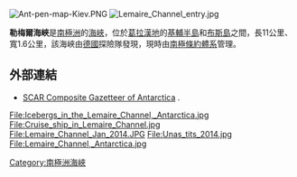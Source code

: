 [[Image:Ant-pen-map-Kiev.PNG|thumb]]
[[Image:Lemaire_Channel_entry.jpg|right]]

'''勒梅爾海峽'''是[[南極洲|南極洲]]的[[海峽|海峽]]，位於[[葛拉漢地|葛拉漢地]]的[[基輔半島|基輔半島]]和[[布斯島|布斯島]]之間，長11公里、寬1.6公里，該海峽由[[德國|德國]]探險隊發現，現時由[[南極條約體系|南極條約體系]]管理。

==外部連結==
* [http://data.aad.gov.au/aadc/gaz/scar/ SCAR Composite Gazetteer of Antarctica] {{WebCite|url=https://www.webcitation.org/5ug2CfC7m?url=http://data.aad.gov.au/aadc/gaz/scar/ |date=20101202140255 |dateformat=iso }}.

<gallery>
File:Icebergs_in_the_Lemaire_Channel,_Antarctica.jpg
File:Cruise_ship_in_Lemaire_Channel.jpg
File:Lemaire_Channel_Jan_2014.JPG
File:Unas_tits_2014.jpg
File:Lemaire_Channel,_Antarctica.jpg
</gallery>

{{coord|65.133|S|64.000|W|display=title|source:dewiki}}

{{Antarctica-geo-stub}}
[[Category:南極洲海峽|Category:南極洲海峽]]